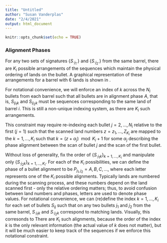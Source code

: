 ```yaml
---
title: "Untitled"
author: "Susan Vanderplas"
date: "2/4/2021"
output: html_document
---
```


```r
knitr::opts_chunk$set(echo = TRUE)
```


### Alignment Phases

For any two sets of signatures $\{S_{\cdot j_1\cdot}\}$ and $\{S_{\cdot j_2 \cdot}\}$ from the same barrel, there are $K_i$ possible arrangements of the sequences which maintain the physical ordering of lands on the bullet.
A graphical representation of these arrangements for a barrel with 6 lands is shown in \Cref{fig:align}.

For notational convenience, we will enforce an index of $k$ across the $N_i$ bullets from each barrel such that all bullets are in alignment phase $A$, that is, $S_{i j_1 k}$ and $S_{i j_2 k}$ must be sequences corresponding to the same land of barrel $i$.
This is still a non-unique indexing system, as there are $K_i$ such arrangements.

\todo{this still needs some work}
This constraint may require re-indexing each bullet $j = 2, ..., N_i$ relative to the first ($j=1$) such that the scanned land numbers $z = z_1, ..., Z_{K_i}$ are mapped to the $k = 1, ..., K_i$ such that $k = (z + \alpha_j) \mod K_i + 1$ for some $\alpha_j$ describing the phase alignment between the scan of bullet $j$ and the scan of the first bullet.


Without loss of generality, fix the order of $\{S_{\cdot j_1k}\}_{k=1, ..., K_i}$ and manipulate only $\{S_{\cdot j_2k}\}_{k=1, ..., K_i}$. For each of the $K_i$ possibilities, we can define the phase of a bullet alignment to be $P_{j_1, j_2} = A, B, C, ...$, where each letter represents one of the $K_i$ possible alignments.
Typically lands are numbered during the scanning process, and these numbers depend on the land scanned first - only the relative ordering matters; thus, to avoid confusion between land numbers and phases, letters are used to denote phase values.
For notational convenience, we can (re)define the index $k=1, ..., K_i$ for each set of bullets $S_{ij}$ such that on any two bullets $j_1$ and $j_2$ from the same barrel, $S_{\cdot j_1 k}$ and $S_{\cdot j_2 k}$ correspond to matching lands.
Visually, this corresonds to \Cref{fig:align}
There are $K_i$ such alignments, because the order of the index $k$ is the only relevant information (the actual value of $k$ does not matter), but it will be much easier to keep track of the sequences if we enforce this notational constraint.


